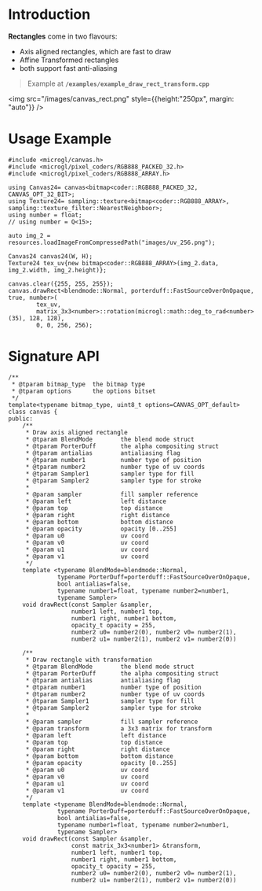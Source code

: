 # Introduction

**Rectangles** come in two flavours:
- Axis aligned rectangles, which are fast to draw
- Affine Transformed rectangles
- both support fast anti-aliasing
> Example at **`/examples/example_draw_rect_transform.cpp`**

<img src="/images/canvas_rect.png" style={{height:"250px", margin: "auto"}} />

# Usage Example

```lang=cpp
#include <microgl/canvas.h>
#include <microgl/pixel_coders/RGB888_PACKED_32.h>
#include <microgl/pixel_coders/RGB888_ARRAY.h>

using Canvas24= canvas<bitmap<coder::RGB888_PACKED_32, CANVAS_OPT_32_BIT>;
using Texture24= sampling::texture<bitmap<coder::RGB888_ARRAY>, sampling::texture_filter::NearestNeighboor>;
using number = float;
// using number = Q<15>;

auto img_2 = resources.loadImageFromCompressedPath("images/uv_256.png");

Canvas24 canvas24(W, H);
Texture24 tex_uv{new bitmap<coder::RGB888_ARRAY>(img_2.data, img_2.width, img_2.height)};

canvas.clear({255, 255, 255});
canvas.drawRect<blendmode::Normal, porterduff::FastSourceOverOnOpaque, true, number>(
        tex_uv,
        matrix_3x3<number>::rotation(microgl::math::deg_to_rad<number>(35), 128, 128),
        0, 0, 256, 256);
```

# Signature API

```lang=cpp
/**
 * @tparam bitmap_type  the bitmap type
 * @tparam options      the options bitset
 */
template<typename bitmap_type, uint8_t options=CANVAS_OPT_default>
class canvas {
public:
    /**
     * Draw axis aligned rectangle
     * @tparam BlendMode        the blend mode struct
     * @tparam PorterDuff       the alpha compositing struct
     * @tparam antialias        antialiasing flag
     * @tparam number1          number type of position
     * @tparam number2          number type of uv coords
     * @tparam Sampler1         sampler type for fill
     * @tparam Sampler2         sampler type for stroke
     *
     * @param sampler           fill sampler reference
     * @param left              left distance
     * @param top               top distance
     * @param right             right distance
     * @param bottom            bottom distance
     * @param opacity           opacity [0..255]
     * @param u0                uv coord
     * @param v0                uv coord
     * @param u1                uv coord
     * @param v1                uv coord
     */
    template <typename BlendMode=blendmode::Normal,
              typename PorterDuff=porterduff::FastSourceOverOnOpaque, 
              bool antialias=false,
              typename number1=float, typename number2=number1, 
              typename Sampler>
    void drawRect(const Sampler &sampler,
                  number1 left, number1 top,
                  number1 right, number1 bottom,
                  opacity_t opacity = 255,
                  number2 u0= number2(0), number2 v0= number2(1),
                  number2 u1= number2(1), number2 v1= number2(0))

    /**
     * Draw rectangle with transformation
     * @tparam BlendMode        the blend mode struct
     * @tparam PorterDuff       the alpha compositing struct
     * @tparam antialias        antialiasing flag
     * @tparam number1          number type of position
     * @tparam number2          number type of uv coords
     * @tparam Sampler1         sampler type for fill
     * @tparam Sampler2         sampler type for stroke
     *
     * @param sampler           fill sampler reference
     * @param transform         a 3x3 matrix for transform
     * @param left              left distance
     * @param top               top distance
     * @param right             right distance
     * @param bottom            bottom distance
     * @param opacity           opacity [0..255]
     * @param u0                uv coord
     * @param v0                uv coord
     * @param u1                uv coord
     * @param v1                uv coord
     */
    template <typename BlendMode=blendmode::Normal,
              typename PorterDuff=porterduff::FastSourceOverOnOpaque, 
              bool antialias=false,
              typename number1=float, typename number2=number1, 
              typename Sampler>
    void drawRect(const Sampler &sampler,
                  const matrix_3x3<number1> &transform,
                  number1 left, number1 top,
                  number1 right, number1 bottom,
                  opacity_t opacity = 255,
                  number2 u0= number2(0), number2 v0= number2(1),
                  number2 u1= number2(1), number2 v1= number2(0))

```

